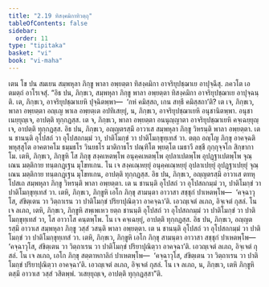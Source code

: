 ```yaml
---
title: "2.19 ทิสงฺคมิกาทิวตฺถุ"
tableOfContents: false
sidebar:
  order: 11
type: "tipitaka"
basket: "vi"
book: "vi-maha"
---
```



<DynamicBreadcrumb />

<Division number="163" book="vi-maha">

<Paragraph number="673" book="vi-maha">
เตน โข ปน สมเยน สมฺพหุลา ภิกฺขู พาลา อพฺยตฺตา ทิสงฺคมิกา อาจริยุปชฺฌาเย อาปุจฺฉึสุ. ภควโต เอตมตฺถํ อาโรเจสุํ.
</Paragraph>

<Paragraph number="674" book="vi-maha">
“อิธ ปน, ภิกฺขเว, สมฺพหุลา ภิกฺขู พาลา อพฺยตฺตา ทิสงฺคมิกา อาจริยุปชฺฌาเย อาปุจฺฉนฺติ. เต, ภิกฺขเว, อาจริยุปชฺฌาเยหิ ปุจฺฉิตพฺพา—  ‘กหํ คมิสฺสถ, เกน สทฺธึ คมิสฺสถา’ติ? เต เจ, ภิกฺขเว, พาลา อพฺยตฺตา อญฺเญ พาเล อพฺยตฺเต อปทิเสยฺยุํ, น, ภิกฺขเว, อาจริยุปชฺฌาเยหิ อนุชานิตพฺพา. อนุชาเนยฺยุญฺเจ, อาปตฺติ ทุกฺกฏสฺส. เต จ, ภิกฺขเว, พาลา อพฺยตฺตา อนนุญฺญาตา อาจริยุปชฺฌาเยหิ คจฺเฉยฺยุญฺเจ, อาปตฺติ ทุกฺกฏสฺส.
</Paragraph>

<Paragraph number="675" book="vi-maha">
อิธ ปน, ภิกฺขเว, อญฺญตรสฺมึ อาวาเส สมฺพหุลา ภิกฺขู วิหรนฺติ พาลา อพฺยตฺตา. เต น ชานนฺติ อุโปสถํ วา อุโปสถกมฺมํ วา, ปาติโมกฺขํ วา ปาติโมกฺขุทฺเทสํ วา. ตตฺถ อญฺโญ ภิกฺขุ อาคจฺฉติ พหุสฺสุโต อาคตาคโม ธมฺมธโร วินยธโร มาติกาธโร ปณฺฑิโต พฺยตฺโต เมธาวี ลชฺชี กุกฺกุจฺจโก สิกฺขากาโม. เตหิ, ภิกฺขเว, ภิกฺขูหิ โส ภิกฺขุ สงฺคเหตพฺโพ อนุคฺคเหตพฺโพ อุปลาเปตพฺโพ อุปฏฺฐาเปตพฺโพ จุณฺเณน มตฺติกาย ทนฺตกฏฺเฐน มุโขทเกน. โน เจ สงฺคเณฺหยฺยุํ อนุคฺคเณฺหยฺยุํ อุปลาเปยฺยุํ อุปฏฺฐาเปยฺยุํ จุณฺเณน มตฺติกาย ทนฺตกฏฺเฐน มุโขทเกน, อาปตฺติ ทุกฺกฏสฺส.
</Paragraph>

<Paragraph number="676" book="vi-maha">
อิธ ปน, ภิกฺขเว, อญฺญตรสฺมึ อาวาเส ตทหุโปสเถ สมฺพหุลา ภิกฺขู วิหรนฺติ พาลา อพฺยตฺตา. เต น ชานนฺติ อุโปสถํ วา อุโปสถกมฺมํ วา, ปาติโมกฺขํ วา ปาติโมกฺขุทฺเทสํ วา. เตหิ, ภิกฺขเว, ภิกฺขูหิ เอโก ภิกฺขุ สามนฺตา อาวาสา สชฺชุกํ ปาเหตพฺโพ—  ‘คจฺฉาวุโส, สํขิตฺเตน วา วิตฺถาเรน วา ปาติโมกฺขํ ปริยาปุณิตฺวา อาคจฺฉา’ติ. เอวญฺเจตํ ลเภถ, อิจฺเจตํ กุสลํ. โน เจ ลเภถ, เตหิ, ภิกฺขเว, ภิกฺขูหิ สพฺเพเหว ยตฺถ ชานนฺติ อุโปสถํ วา อุโปสถกมฺมํ วา ปาติโมกฺขํ วา ปาติโมกฺขุทฺเทสํ วา, โส อาวาโส คนฺตพฺโพ. โน เจ คจฺเฉยฺยุํ, อาปตฺติ ทุกฺกฏสฺส.
</Paragraph>

<Paragraph number="677" book="vi-maha">
อิธ ปน, ภิกฺขเว, อญฺญตรสฺมึ อาวาเส สมฺพหุลา ภิกฺขู วสฺสํ วสนฺติ พาลา อพฺยตฺตา. เต น ชานนฺติ อุโปสถํ วา อุโปสถกมฺมํ วา ปาติโมกฺขํ วา ปาติโมกฺขุทฺเทสํ วา. เตหิ, ภิกฺขเว, ภิกฺขูหิ เอโก ภิกฺขุ สามนฺตา อาวาสา สชฺชุกํ ปาเหตพฺโพ—  ‘คจฺฉาวุโส, สํขิตฺเตน วา วิตฺถาเรน วา ปาติโมกฺขํ ปริยาปุณิตฺวา อาคจฺฉา’ติ. เอวญฺเจตํ ลเภถ, อิจฺเจตํ กุสลํ. โน เจ ลเภถ, เอโก ภิกฺขุ สตฺตาหกาลิกํ ปาเหตพฺโพ—  ‘คจฺฉาวุโส, สํขิตฺเตน วา วิตฺถาเรน วา ปาติโมกฺขํ ปริยาปุณิตฺวา อาคจฺฉา’ติ. เอวญฺเจตํ ลเภถ, อิจฺเจตํ กุสลํ. โน เจ ลเภถ, น, ภิกฺขเว, เตหิ ภิกฺขูหิ ตสฺมึ อาวาเส วสฺสํ วสิตพฺพํ. วเสยฺยุญฺเจ, อาปตฺติ ทุกฺกฏสฺสา”ติ.
</Paragraph>
</Division>